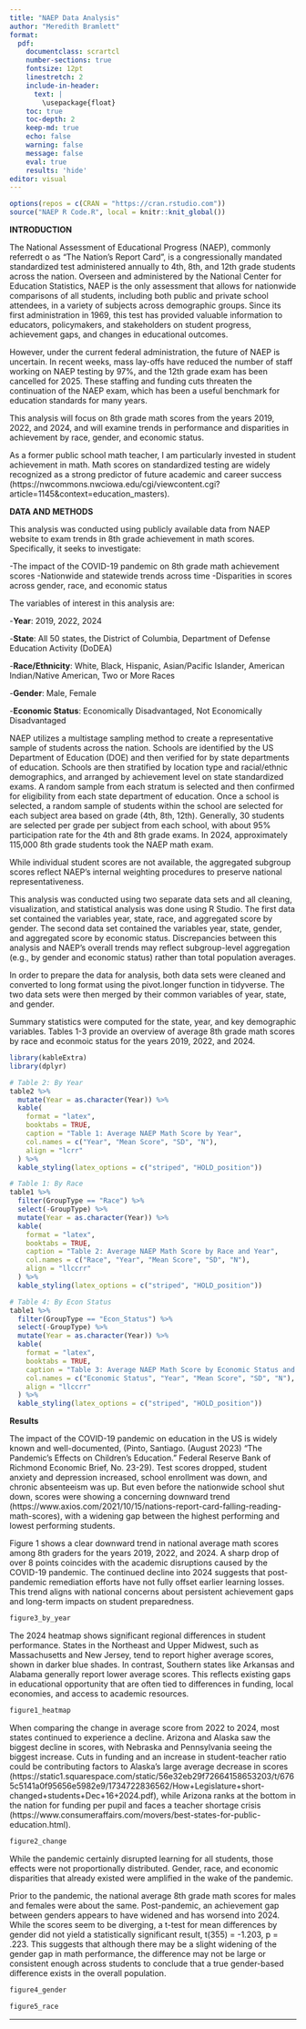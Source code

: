 ```yaml
---
title: "NAEP Data Analysis"
author: "Meredith Bramlett"
format:
  pdf:
    documentclass: scrartcl
    number-sections: true
    fontsize: 12pt
    linestretch: 2 
    include-in-header: 
      text: |
        \usepackage{float}
    toc: true
    toc-depth: 2
    keep-md: true
    echo: false
    warning: false
    message: false
    eval: true
    results: 'hide'
editor: visual
---
```



```r
options(repos = c(CRAN = "https://cran.rstudio.com"))
source("NAEP R Code.R", local = knitr::knit_global())
```

**INTRODUCTION**

The National Assessment of Educational Progress (NAEP), commonly referredt o as "The Nation's Report Card", is a congressionally mandated standardized test administered annually to 4th, 8th, and 12th grade students across the nation. Overseen and administered by the National Center for Education Statistics, NAEP is the only assessment that allows for nationwide comparisons of all students, including both public and private school attendees, in a variety of subjects across demographic groups. Since its first administration in 1969, this test has provided valuable information to educators, policymakers, and stakeholders on student progress, achievement gaps, and changes in educational outcomes.

However, under the current federal administration, the future of NAEP is uncertain. In recent weeks, mass lay-offs have reduced the number of staff working on NAEP testing by 97%, and the 12th grade exam has been cancelled for 2025. These staffing and funding cuts threaten the continuation of the NAEP exam, which has been a useful benchmark for education standards for many years.

This analysis will focus on 8th grade math scores from the years 2019, 2022, and 2024, and will examine trends in performance and disparities in achievement by race, gender, and economic status. 

As a former public school math teacher, I am particularly invested in student achievement in math. Math scores on standardized testing are widely recognized as a strong predictor of future academic and career success (https://nwcommons.nwciowa.edu/cgi/viewcontent.cgi?article=1145&context=education_masters). 


**DATA AND METHODS**


This analysis was conducted using publicly available data from NAEP website to exam trends in 8th grade achievement in math scores. Specifically, it seeks to investigate:

-The impact of the COVID-19 pandemic on 8th grade math achievement scores -Nationwide and statewide trends across time -Disparities in scores across gender, race, and economic status

The variables of interest in this analysis are:

-**Year**: 2019, 2022, 2024

-**State**: All 50 states, the District of Columbia, Department of Defense Education Activity (DoDEA)

-**Race/Ethnicity**: White, Black, Hispanic, Asian/Pacific Islander, American Indian/Native American, Two or More Races

-**Gender**: Male, Female

-**Economic Status**: Economically Disadvantaged, Not Economically Disadvantaged


NAEP utilizes a multistage sampling method to create a representative sample of students across the nation. Schools are identified by the US Department of Education (DOE) and then verified for by state departments of education. Schools are then stratified by location type and racial/ethnic demographics, and arranged by achievement level on state standardized exams. A random sample from each stratum is selected and then confirmed for eligibility from each state department of education. Once a school is selected, a random sample of students within the school are selected for each subject area based on grade (4th, 8th, 12th). Generally, 30 students are selected per grade per subject from each school, with about 95% participation rate for the 4th and 8th grade exams. In 2024, approximately 115,000 8th grade students took the NAEP math exam.

While individual student scores are not available, the aggregated subgroup scores reflect NAEP's internal weighting procedures to preserve national representativeness.  

This analysis was conducted using two separate data sets and all cleaning, visualization, and statistical analysis was done using R Studio. The first data set contained the variables year, state, race, and aggregated score by gender. The second data set contained the variables year, state, gender, and aggregated score by economic status. Discrepancies between this analysis and NAEP’s overall trends may reflect subgroup-level aggregation (e.g., by gender and economic status) rather than total population averages.

In order to prepare the data for analysis, both data sets were cleaned and converted to long format using the pivot.longer function in tidyverse. The two data sets were then merged by their common variables of year, state, and gender. 

Summary statistics were computed for the state, year, and key demographic variables. Tables 1-3 provide an overview of average 8th grade math scores by race and econmoic status for the years 2019, 2022, and 2024.  

```r
library(kableExtra)
library(dplyr)

# Table 2: By Year
table2 %>%
  mutate(Year = as.character(Year)) %>%
  kable(
    format = "latex",
    booktabs = TRUE,
    caption = "Table 1: Average NAEP Math Score by Year",
    col.names = c("Year", "Mean Score", "SD", "N"),
    align = "lcrr"
  ) %>%
  kable_styling(latex_options = c("striped", "HOLD_position"))

# Table 1: By Race
table1 %>%
  filter(GroupType == "Race") %>%
  select(-GroupType) %>%
  mutate(Year = as.character(Year)) %>%
  kable(
    format = "latex",
    booktabs = TRUE,
    caption = "Table 2: Average NAEP Math Score by Race and Year",
    col.names = c("Race", "Year", "Mean Score", "SD", "N"),
    align = "llccrr"
  ) %>%
  kable_styling(latex_options = c("striped", "HOLD_position"))

# Table 4: By Econ Status
table1 %>%
  filter(GroupType == "Econ_Status") %>%
  select(-GroupType) %>%
  mutate(Year = as.character(Year)) %>%
  kable(
    format = "latex",
    booktabs = TRUE,
    caption = "Table 3: Average NAEP Math Score by Economic Status and Year",
    col.names = c("Economic Status", "Year", "Mean Score", "SD", "N"),
    align = "llccrr"
  ) %>%
  kable_styling(latex_options = c("striped", "HOLD_position"))


```

**Results**

The impact of the COVID-19 pandemic on education in the US is widely known and well-documented, (Pinto, Santiago. (August 2023) "The Pandemic's Effects on Children's Education." Federal Reserve Bank of Richmond Economic Brief, No. 23-29). Test scores dropped, student anxiety and depression increased, school enrollment was down, and chronic absenteeism was up. But even before the nationwide school shut down, scores were showing a concerning downward trend (https://www.axios.com/2021/10/15/nations-report-card-falling-reading-math-scores), with a widening gap between the highest performing and lowest performing students.

Figure 1 shows a clear downward trend in national average math scores among 8th graders for the years 2019, 2022, and 2024. A sharp drop of over 8 points coincides with the academic disruptions caused by the COVID-19 pandemic. The continued decline into 2024 suggests that post-pandemic remediation efforts have not fully offset earlier learning losses. This trend aligns with national concerns about persistent achievement gaps and long-term impacts on student preparedness.

```r
figure3_by_year
```

The 2024 heatmap shows significant regional differences in student performance. States in the Northeast and Upper Midwest, such as Massachusetts and New Jersey, tend to report higher average scores, shown in darker blue shades. In contrast, Southern states like Arkansas and Alabama generally report lower average scores. This reflects existing gaps in educational opportunity that are often tied to differences in funding, local economies, and access to academic resources. 

```r
figure1_heatmap
```
When comparing the change in average score from 2022 to 2024, most states continued to experience a decline. Arizona and Alaska saw the biggest decline in scores, with Nebraska and Pennsylvania seeing the biggest increase. Cuts in funding and an increase in student-teacher ratio could be contributing factors to Alaska's large average decrease in scores (https://static1.squarespace.com/static/56e32eb29f72664158653203/t/6765c5141a0f95656e5982e9/1734722836562/How+Legislature+short-changed+students+Dec+16+2024.pdf), while Arizona ranks at the bottom in the nation for funding per pupil and faces a teacher shortage crisis (https://www.consumeraffairs.com/movers/best-states-for-public-education.html). 



```r
figure2_change
```

While the pandemic certainly disrupted learning for all students, those effects were not proportionally distributed. Gender, race, and economic disparities that already existed were amplified in the wake of the pandemic. 

Prior to the pandemic, the national average 8th grade math scores for males and females were about the same. Post-pandemic, an achievement gap between genders appears to have widened and has worsend into 2024. While the scores seem to be diverging, a t-test for mean differences by gender did not yield a statistically significant result, t(355) = -1.203, p = .223. This suggests that although there may be a slight widening of the gender gap in math performance, the difference may not be large or consistent enough across students to conclude that a true gender-based difference exists in the overall population.
 
```r
figure4_gender
```

```r
figure5_race
```

---
